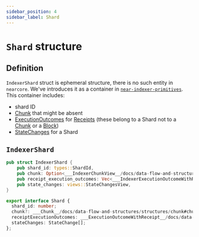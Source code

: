 ```yaml
---
sidebar_position: 4
sidebar_label: Shard
---
```



# `Shard` structure

## Definition

`IndexerShard` struct is ephemeral structure, there is no such entity in `nearcore`. We've introduces it as a container in [`near-indexer-primitives`](https://crates.io/crates/near-indexer-primitives). This container includes:

- shard ID
- [Chunk](./chunk.mdx) that might be absent
- [ExecutionOutcomes](./execution_outcome.mdx) for [Receipts](./receipt.mdx) (these belong to a Shard not to a [Chunk](./chunk.mdx) or a [Block](./block.mdx))
- [StateChanges](./state_change.mdx) for a Shard

## `IndexerShard`

<Tabs>
  <TabItem value="rust" label="Rust">

```rust links=1
pub struct IndexerShard {
    pub shard_id: types::ShardId,
    pub chunk: Option<___IndexerChunkView__/docs/data-flow-and-structures/structures/chunk#chunkview___>,
    pub receipt_execution_outcomes: Vec<___IndexerExecutionOutcomeWithReceipt__/docs/data-flow-and-structures/structures/execution_outcome___>,
    pub state_changes: views::StateChangesView,
}
```

  </TabItem>
  <TabItem value="typescript" value="TypeScript">

```ts links=1
export interface Shard {
  shard_id: number;
  chunk?: ___Chunk__/docs/data-flow-and-structures/structures/chunk#chunkview___;
  receiptExecutionOutcomes: ___ExecutionOutcomeWithReceipt__/docs/data-flow-and-structures/structures/execution_outcome___[];
  stateChanges: StateChange[];
};
```

  </TabItem>
</Tabs>
